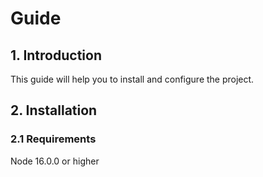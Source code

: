 # Guide

## 1. Introduction

This guide will help you to install and configure the project.

## 2. Installation

### 2.1 Requirements

Node 16.0.0 or higher
